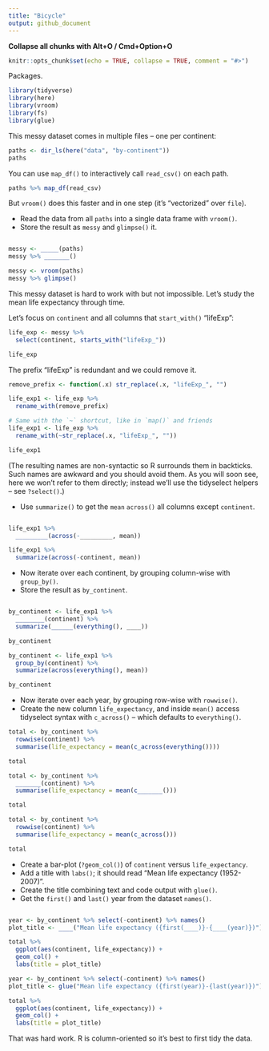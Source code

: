 ```yaml
---
title: "Bicycle"
output: github_document
---
```


**Collapse all chunks with Alt+O / Cmd+Option+O**



```r
knitr::opts_chunk$set(echo = TRUE, collapse = TRUE, comment = "#>")
```

Packages.

```r
library(tidyverse)
library(here)
library(vroom)
library(fs)
library(glue)
```



This messy dataset comes in multiple files -- one per continent:

```r
paths <- dir_ls(here("data", "by-continent"))
paths
```

You can use `map_df()` to interactively call `read_csv()` on each path.

```r
paths %>% map_df(read_csv)
```

But `vroom()` does this faster and in one step (it's "vectorized" over `file`).



* Read the data from all `paths` into a single data frame with `vroom()`.
* Store the result as `messy` and `glimpse()` it.

```r


```

```r
messy <- _____(paths)
messy %>% _______()
```

```r
messy <- vroom(paths)
messy %>% glimpse()
```



This messy dataset is hard to work with but not impossible. Let's study the mean life expectancy through time.

Let's focus on `continent` and all columns that `start_with()` "lifeExp":

```r
life_exp <- messy %>% 
  select(continent, starts_with("lifeExp_"))

life_exp
```

The prefix "lifeExp" is redundant and we could remove it.

```r
remove_prefix <- function(.x) str_replace(.x, "lifeExp_", "")

life_exp1 <- life_exp %>% 
  rename_with(remove_prefix)

# Same with the `~` shortcut, like in `map()` and friends
life_exp1 <- life_exp %>% 
  rename_with(~str_replace(.x, "lifeExp_", ""))

life_exp1
```

(The resulting names are non-syntactic so R surrounds them in backticks. Such names are awkward and you should avoid them. As you will soon see, here we won't refer to them directly; instead we'll use the tidyselect helpers -- see `?select()`.)



* Use `summarize()` to get the `mean` `across()` all columns except `continent`.

```r


```

```r
life_exp1 %>% 
  _________(across(-_________, mean))
```

```r
life_exp1 %>% 
  summarize(across(-continent, mean))
```



* Now iterate over each continent, by grouping column-wise with `group_by()`.
* Store the result as `by_continent`.

```r





```

```r
by_continent <- life_exp1 %>% 
  ________(continent) %>% 
  summarize(______(everything(), ____))

by_continent
```

```r
by_continent <- life_exp1 %>% 
  group_by(continent) %>% 
  summarize(across(everything(), mean))

by_continent
```



* Now iterate over each year, by grouping row-wise with `rowwise()`.
* Create the new column `life_expectancy`, and inside `mean()` access tidyselect syntax with `c_across()` -- which defaults to `everything()`.

```r
total <- by_continent %>% 
  rowwise(continent) %>% 
  summarise(life_expectancy = mean(c_across(everything())))

total
```

```r
total <- by_continent %>% 
  _______(continent) %>% 
  summarise(life_expectancy = mean(c_______()))

total
```

```r
total <- by_continent %>% 
  rowwise(continent) %>% 
  summarise(life_expectancy = mean(c_across()))

total
```

* Create a bar-plot (`?geom_col()`) of `continent` versus `life_expectancy`.
* Add a title with `labs()`; it should read "Mean life expectancy (1952-2007)".
* Create the title combining text and code output with `glue()`.
* Get the `first()` and `last()` year from the dataset `names()`.

```r








```

```r
year <- by_continent %>% select(-continent) %>% names()
plot_title <- ____("Mean life expectancy ({first(____)}-{____(year)})")

total %>% 
  ggplot(aes(continent, life_expectancy)) +
  geom_col() +
  labs(title = plot_title)
```

```r
year <- by_continent %>% select(-continent) %>% names()
plot_title <- glue("Mean life expectancy ({first(year)}-{last(year)})")

total %>% 
  ggplot(aes(continent, life_expectancy)) +
  geom_col() +
  labs(title = plot_title)
```

That was hard work. R is column-oriented so it's best to first tidy the data.

